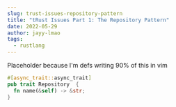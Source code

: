 ```yaml
---
slug: trust-issues-repository-pattern
title: "tRust Issues Part 1: The Repository Pattern"
date: 2022-05-29
author: jayy-lmao
tags:
  - rustlang
---
```

Placeholder because I'm defs writing 90% of this in vim

```rust
#[async_trait::async_trait]
pub trait Repository  {
  fn name(&self) -> &str;
}
```